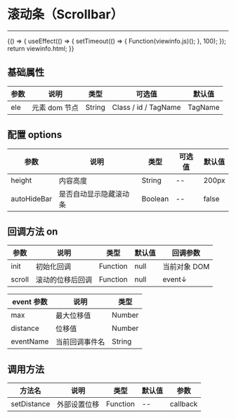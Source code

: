 
# 滚动条（Scrollbar）

---

<Meta title="基础控件/滚动条(Scrollbar)" />

<Canvas>
    <Story
        name="滚动条(Scrollbar)"
        height="150px"
        parameters={{
            docs: { source: { code: `${viewinfo.html}${viewinfo.js}` } },
        }}
    >
        {() => {
            useEffect(() => {
                setTimeout(() => {
                    Function(viewinfo.js)();
                }, 100);
            });
            return viewinfo.html;
        }}
    </Story>
</Canvas>

## 基础属性

| 参数 | 说明          | 类型   | 可选值               | 默认值  |
| ---- | ------------- | ------ | -------------------- | ------- |
| ele  | 元素 dom 节点 | String | Class / id / TagName | TagName |

## 配置 options

| 参数        | 说明                   | 类型    | 可选值 | 默认值 |
| ----------- | ---------------------- | ------- | ------ | ------ |
| height      | 内容高度               | String  | --     | 200px    |
| autoHideBar | 是否自动显示隐藏滚动条 | Boolean | --     | false  |

## 回调方法 on

| 参数   | 说明             | 类型     | 默认值 | 回调参数     |
| ------ | ---------------- | -------- | ------ | ------------ |
| init   | 初始化回调       | Function | null   | 当前对象 DOM |
| scroll | 滚动的位移后回调 | Function | null   | event↓       |

| event 参数 | 说明           | 类型   |
| ---------- | -------------- | ------ |
| max        | 最大位移值     | Number |
| distance   | 位移值         | Number |
| eventName  | 当前回调事件名 | String |

## 调用方法

| 方法名      | 说明         | 类型     | 默认值 | 参数     |
| ----------- | ------------ | -------- | ------ | -------- |
| setDistance | 外部设置位移 | Function | --     | callback |
